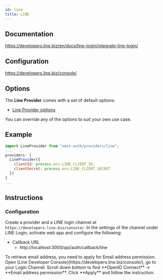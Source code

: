 ```yaml
---
id: line
title: LINE
---
```



## Documentation

https://developers.line.biz/en/docs/line-login/integrate-line-login/

## Configuration

https://developers.line.biz/console/

## Options

The **Line Provider** comes with a set of default options:

- [Line Provider options](https://github.com/nextauthjs/next-auth/blob/main/packages/next-auth/src/providers/line.ts)

You can override any of the options to suit your own use case.

## Example

```js
import LineProvider from "next-auth/providers/line";
...
providers: [
  LineProvider({
    clientId: process.env.LINE_CLIENT_ID,
    clientSecret: process.env.LINE_CLIENT_SECRET
  })
]
...
```

## Instructions

### Configuration

Create a provider and a LINE login channel at `https://developers.line.biz/console/`. In the settings of the channel under LINE Login, activate web app and configure the following:

- Callback URL
  - http://localhost:3000/api/auth/callback/line

<Callout>
To retrieve email address, you need to apply for Email address permission. Open [Line Developer Console](https://developers.line.biz/console/), go to your Login Channel. Scroll down bottom to find **OpenID Connect** -> **Email address permission**. Click **Apply** and follow the instruction.
</Callout>

